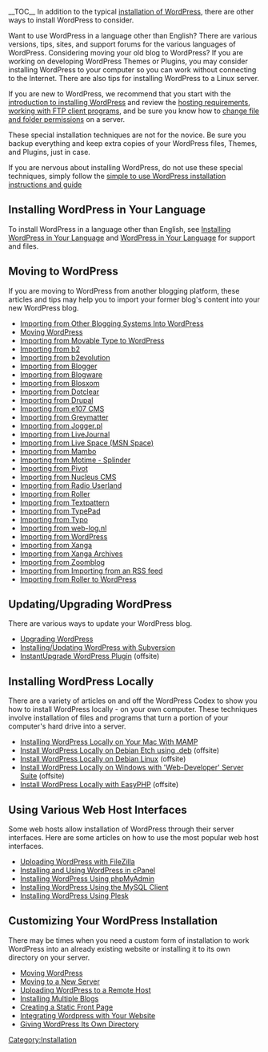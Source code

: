{{Languages|
{{en|WordPress Installation Techniques}}
{{zh-cn|WordPress 安装技巧}}
}}

__TOC__
In addition to the typical [[Installing WordPress|installation of WordPress]], there are other ways to install WordPress to consider. 

Want to use WordPress in a language other than English? There are various versions, tips, sites, and support forums for the various languages of WordPress. Considering moving your old blog to WordPress? If you are working on developing WordPress Themes or Plugins, you may consider installing WordPress to your computer so you can work without connecting to the Internet. There are also tips for installing WordPress to a Linux server. 

If you are new to WordPress, we recommend that you start with the [[Before You Install|introduction to installing WordPress]] and review the [[New To WordPress - Where to Start|hosting requirements]], [[FTP Clients|working with FTP client programs]], and be sure you know how to [[Changing File Permissions|change file and folder permissions]] on a server. 

These special installation techniques are not for the novice. Be sure you backup everything and keep extra copies of your WordPress files, Themes, and Plugins, just in case.

If you are nervous about installing WordPress, do not use these special techniques, simply follow the [[Installing WordPress|simple to use WordPress installation instructions and guide]]

==Installing WordPress in Your Language==

To install WordPress in a language other than English, see [[Installing WordPress in Your Language]] and [[WordPress in Your Language]] for support and files.

==Moving to WordPress==

If you are moving to WordPress from another blogging platform, these articles and tips may help you to import your former blog's content into your new WordPress blog.

* [[Importing_Content|Importing from Other Blogging Systems Into WordPress]]
* [[Moving WordPress]] 
* [[Importing_from_Movable_Type_to_WordPress|Importing from Movable Type to WordPress]]
* [[Importing_Content#b2|Importing from b2]]
* [[Importing_Content#b2evolution|Importing from b2evolution]]
* [[Importing_Content#Blogger|Importing from Blogger]]
* [[Importing_Content#Blogware|Importing from Blogware]]
* [[Importing_Content#Blosxom|Importing from Blosxom]]
* [[Importing_Content#Dotclear|Importing from Dotclear]]
* [[Importing_Content#Drupal|Importing from Drupal]]
* [[Importing_Content#e107_CMS|Importing from e107 CMS]]
* [[Importing_Content#Greymatter|Importing from Greymatter]]
* [[Importing_Content#Jogger.pl|Importing from Jogger.pl]]
* [[Importing_Content#LiveJournal|Importing from LiveJournal]]
* [[Importing_Content#Live_Space_.28MSN_Space.|Importing from Live Space (MSN Space)]]
* [[Importing_Content#Mambo|Importing from Mambo]]
* [[Importing_Content#Motime_-_Splinder|Importing from Motime - Splinder]]
* [[Importing_Content#Pivot|Importing from Pivot]]
* [[Importing_Content#Nucleus_CMS|Importing from Nucleus CMS]]
* [[Importing_Content#Radio_Userland|Importing from Radio Userland]]
* [[Importing_Content#Roller|Importing from Roller]]
* [[Importing_Content#Textpattern|Importing from Textpattern]]
* [[Importing_Content#TypePad|Importing from TypePad]]
* [[Importing_Content#Typo|Importing from Typo]]
* [[Importing_Content#web-log.nl|Importing from web-log.nl]]
* [[Importing_Content#WordPress|Importing from WordPress]]
* [[Importing_Content#Xanga|Importing from Xanga]]
* [[Importing_Content#Xanga_Archives|Importing from Xanga Archives]]
* [[Importing_Content#Zoomblog|Importing from Zoomblog]]
* [[Importing_Content#Importing_from_an_RSS_feed|Importing from Importing from an RSS feed]]
* [[Importing_From_Roller|Importing from Roller to WordPress]]

==Updating/Upgrading WordPress==

There are various ways to update your WordPress blog.

* [[Upgrading WordPress]]
* [[Installing/Updating WordPress with Subversion]]
* [http://www.zirona.com/software/wordpress-instant-upgrade/ InstantUpgrade WordPress Plugin] (offsite)

==Installing WordPress Locally==

There are a variety of articles on and off the WordPress Codex to show you how to install WordPress locally - on your own computer. These techniques involve installation of files and programs that turn a portion of your computer's hard drive into a server. 

* [[Installing WordPress Locally on Your Mac With MAMP]]
* [http://sharealike.org/index.php/2007/04/07/multiple-wordpress-blogs-on-a-debian-server/ Install WordPress Locally on Debian Etch using .deb] (offsite)
* [http://www.supriyadisw.net/2006/08/wordpress-on-debian-linux Install WordPress Locally on Debian Linux] (offsite)
* [http://www.devside.net/guides/windows/wordpress Install WordPress Locally on Windows with 'Web-Developer' Server Suite] (offsite)
* [http://quirm.net/2011/05/05/installing-wordpress-locally-using-easyphp/ Install WordPress Locally with EasyPHP] (offsite)

==Using Various Web Host Interfaces==

Some web hosts allow installation of WordPress through their server interfaces. Here are some articles on how to use the most popular web host interfaces.

* [[Using_FileZilla|Uploading WordPress with FileZilla]]
* [[Using_cPanel|Installing and Using WordPress in cPanel]]
* [[Installing_WordPress#Using_phpMyAdmin|Installing WordPress Using phpMyAdmin]]
* [[Installing_WordPress#Using_the_MySQL_Client|Installing WordPress Using the MySQL Client]]
* [[Installing_WordPress#Using_Plesk|Installing WordPress Using Plesk]]

==Customizing Your WordPress Installation==

There may be times when you need a custom form of installation to work WordPress into an already existing website or installing it to its own directory on your server. 

* [[Moving WordPress]] 
* [[Moving to a New Server]]
* [[Uploading_WordPress_to_a_remote_host|Uploading WordPress to a Remote Host]]
* [[Installing Multiple Blogs]]
* [[Creating a Static Front Page]] 
* [[Integrating Wordpress with Your Website]]
* [[Giving_WordPress_Its_Own_Directory|Giving WordPress Its Own Directory]] 


[[Category:Installation]]